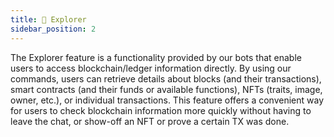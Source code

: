 ```yaml
---
title: 🔎 Explorer
sidebar_position: 2
---
```


The Explorer feature is a functionality provided by our bots that enable users to access blockchain/ledger information directly. By using our commands, users can retrieve details about blocks (and their transactions), smart contracts (and their funds or available functions), NFTs (traits, image, owner, etc.), or individual transactions. This feature offers a convenient way for users to check blockchain information more quickly without having to leave the chat, or show-off an NFT or prove a certain TX was done.